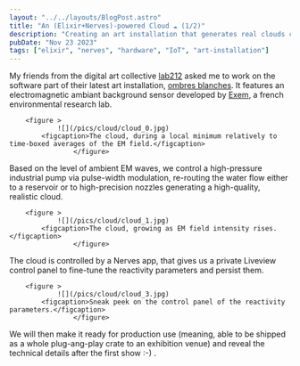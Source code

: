 ```yaml
---
layout: "../../layouts/BlogPost.astro"
title: "An (Elixir+Nerves)-powered Cloud ☁️ (1/2)"
description: "Creating an art installation that generates real clouds controlled by electromagnetic field sensors - built with Elixir, Nerves, and LiveView"
pubDate: "Nov 23 2023"
tags: ["elixir", "nerves", "hardware", "IoT", "art-installation"]
---
```


My friends from the digital art collective [lab212](https://lab212.org) asked me to work on the software part of their latest art installation, [ombres blanches](https://lab212.org/oeuvres/3:featured/58/Ombres-Blanches). It features an electromagnetic ambiant background sensor developed by [Exem](https://www.exem.fr/), a french environmental research lab.

        <figure >
                ![](/pics/cloud/cloud_0.jpg)
            <figcaption>The cloud, during a local minimum relatively to time-boxed averages of the EM field.</figcaption>
                    </figure>

Based on the level of ambient EM waves, we control a high-pressure industrial pump via pulse-width modulation, re-routing the water flow either to a reservoir or to high-precision nozzles generating a high-quality, realistic cloud.

        <figure >
                ![](/pics/cloud/cloud_1.jpg)
            <figcaption>The cloud, growing as EM field intensity rises.</figcaption>
                    </figure>

The cloud is controlled by a Nerves app, that gives us a private Liveview control panel to fine-tune the reactivity parameters and persist them.

        <figure >
                ![](/pics/cloud/cloud_3.jpg)
            <figcaption>Sneak peek on the control panel of the reactivity parameters.</figcaption>
                    </figure>

We will then make it ready for production use (meaning, able to be shipped as a whole plug-ang-play crate to an exhibition venue) and reveal the technical details after the first show :-) .

